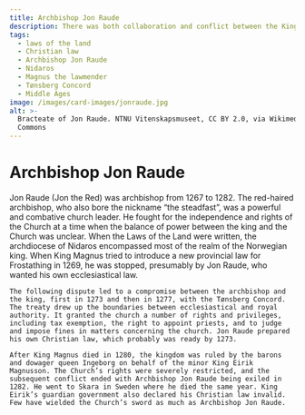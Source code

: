 ```yaml
---
title: Archbishop Jon Raude
description: There was both collaboration and conflict between the King and the Archbishop!
tags:
  - laws of the land
  - Christian law
  - Archbishop Jon Raude
  - Nidaros
  - Magnus the lawmender
  - Tønsberg Concord
  - Middle Ages
image: /images/card-images/jonraude.jpg
alt: >-
  Bracteate of Jon Raude. NTNU Vitenskapsmuseet, CC BY 2.0, via Wikimedia
  Commons
---
```




# Archbishop Jon Raude

<Container stil="initial side">
    Jon Raude (Jon the Red) was archbishop from 1267 to 1282. The red-haired archbishop, who also bore the nickname “the steadfast”, was a powerful and combative church leader. He fought for the independence and rights of the Church at a time when the balance of power between the king and the Church was unclear. When the Laws of the Land were written, the archdiocese of Nidaros encompassed most of the realm of the Norwegian king. When King Magnus tried to introduce a new provincial law for Frostathing in 1269, he was stopped, presumably by Jon Raude, who wanted his own ecclesiastical law. 
    
    The following dispute led to a compromise between the archbishop and the king, first in 1273 and then in 1277, with the Tønsberg Concord. The treaty drew up the boundaries between ecclesiastical and royal authority. It granted the church a number of rights and privileges, including tax exemption, the right to appoint priests, and to judge and impose fines in matters concerning the church. Jon Raude prepared his own Christian law, which probably was ready by 1273. 
    
    After King Magnus died in 1280, the kingdom was ruled by the barons and dowager queen Ingeborg on behalf of the minor King Eirik Magnusson. The Church’s rights were severely restricted, and the subsequent conflict ended with Archbishop Jon Raude being exiled in 1282. He went to Skara in Sweden where he died the same year. King Eirik’s guardian government also declared his Christian law invalid. Few have wielded the Church’s sword as much as Archbishop Jon Raude. 

</Container>

<Figure
    image="/images/prologen/erkebispegarden.jpg"
    title="The Archbishop's headquarters in Bergen. Reconstruction by Arkikon"
    alt="Rekonstruction of the Archbishop's headquarters in Bergen."
>
</Figure>
